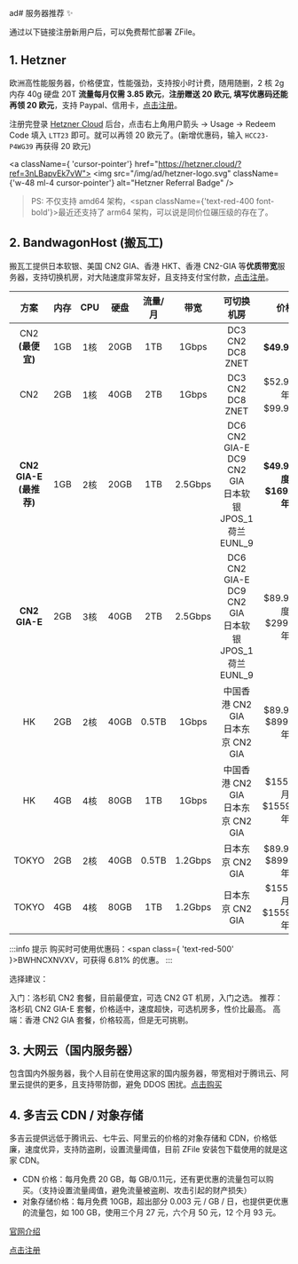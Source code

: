 ad# 服务器推荐 ✨

通过以下链接注册新用户后，可以免费帮忙部署 ZFile。

## 1. Hetzner

欧洲高性能服务器，价格便宜，性能强劲，支持按小时计费，随用随删，2 核 2g 内存 40g 硬盘 20T **流量每月仅需 3.85 欧元**，**注册赠送 20 欧元, 填写优惠码还能再领 20 欧元**，支持 Paypal、信用卡，[点击注册](https://hetzner.cloud/?ref=3nLBapvEk7vW)。

注册完登录 [Hetzner Cloud](https://console.hetzner.cloud/) 后台，点击右上角用户箭头 -> Usage -> Redeem Code 填入 `LTT23` 即可。就可以再领 20 欧元了。(新增优惠码，输入 `HCC23-P4WG39` 再获得 20 欧元)

<a className={ 'cursor-pointer'} href="https://hetzner.cloud/?ref=3nLBapvEk7vW">
    <img src="/img/ad/hetzner-logo.svg" className={'w-48 ml-4 cursor-pointer'} alt="Hetzner Referral Badge" />
</a>

> PS: 不仅支持 amd64 架构，<span className={'text-red-400 font-bold'}>最近还支持了 arm64 架构，可以说是同价位碾压级的存在了。</span>

## 2. BandwagonHost (搬瓦工)

搬瓦工提供日本软银、美国 CN2 GIA、香港 HKT、香港 CN2-GIA 等**优质带宽**服务器，支持切换机房，对大陆速度非常友好，且支持支付宝付款，[点击注册](https://bandwagonhost.com/aff.php?aff=69813)。

|            方案            | 内存 | CPU  | 硬盘 | 流量/月 |  带宽   |                         可切换机房                          |                       价格                        |                       购买                        |
| :------------------------: | :--: | :--: | :--: | :-----: | :-----: | :---------------------------------------------------: | :-----------------------------------------------: | :-----------------------------------------------: |
|      CN2 **(最便宜)**      | 1GB  | 1核  | 20GB |   1TB   |  1Gbps  |                   DC3 CN2 <br/> DC8 ZNET                    |                   **$49.99/年**                   | [购买](https://bwh81.net/aff.php?aff=69813&pid=57)  |
|            CN2             | 2GB  | 1核  | 40GB |   2TB   |  1Gbps  |               DC3 CN2 <br/> DC8 ZNET   |     $52.99/半年  <br/>  $99.99/年                 | [购买](https://bwh81.net/aff.php?aff=69813&pid=58)  |                                                   |
| **CN2 GIA-E** **(最推荐)** | 1GB  | 2核  | 20GB |   1TB   | 2.5Gbps | DC6 CN2 GIA-E  <br/>  DC9 CN2 GIA  <br/>  日本软银 JPOS_1  <br/>  荷兰 EUNL_9 |            **$49.99/季度  <br/> $169.99/年**             | [购买](https://bwh81.net/aff.php?aff=69813&pid=87)  |
|       **CN2 GIA-E**        | 2GB  | 3核  | 40GB |   2TB   | 2.5Gbps |        DC6 CN2 GIA-E  <br/>  DC9 CN2 GIA  <br/>  日本软银 JPOS_1  <br/>  荷兰 EUNL_9  |      $89.99/季度 <br/>  $299.99/年                 | [购买](https://bwh81.net/aff.php?aff=69813&pid=88)  |                                                   |
|             HK             | 2GB  | 2核  | 40GB |  0.5TB  |  1Gbps  |           中国香港 CN2 GIA  <br/>  日本东京 CN2 GIA           |               $89.99/月  <br/>  $899.99/年                | [购买](https://bwh81.net/aff.php?aff=69813&pid=95)  |
|             HK             | 4GB  | 4核  | 80GB |   1TB   |  1Gbps  |        中国香港 CN2 GIA  <br/>  日本东京 CN2 GIA    |      $155.99/月  <br/>  $1559.99/年                 | [购买](https://bwh81.net/aff.php?aff=69813&pid=96)  |                                                   |
|           TOKYO            | 2GB  | 2核  | 40GB |  0.5TB  | 1.2Gbps |                   日本东京 CN2 GIA                    |               $89.99/月  <br/>  $899.99/年                | [购买](https://bwh81.net/aff.php?aff=69813&pid=108) |
|           TOKYO            | 4GB  | 4核  | 80GB |   1TB   | 1.2Gbps |            日本东京 CN2 GIA       |        $155.99/月  <br/>  $1559.99/年                 | [购买](https://bwh81.net/aff.php?aff=69813&pid=109) |                                                   |

:::info 提示
购买时可使用优惠码：<span class={ 'text-red-500' }>BWHNCXNVXV</span>，可获得 6.81% 的优惠。
:::

选择建议：

入门：洛杉矶 CN2 套餐，目前最便宜，可选 CN2 GT 机房，入门之选。
推荐：洛杉矶 CN2 GIA-E 套餐，价格适中，速度超快，可选机房多，性价比最高。
高端：香港 CN2 GIA 套餐，价格较高，但是无可挑剔。


## 3. 大网云（国内服务器）

包含国内外服务器，我个人目前在使用这家的国内服务器，带宽相对于腾讯云、阿里云提供的更多，且支持带防御，避免 DDOS 困扰。[点击购买](https://www.dwidc.com/aff/HNNHMYNB)


## 4. 多吉云 CDN / 对象存储

多吉云提供远低于腾讯云、七牛云、阿里云的价格的对象存储和 CDN，价格低廉，速度优异，支持防盗刷，设置流量阈值，目前 ZFile 安装包下载使用的就是这家 CDN。

- CDN 价格：每月免费 20 GB，每 GB/0.11元，还有更优惠的流量包可以购买。（支持设置流量阈值，避免流量被盗刷、攻击引起的财产损失）
- 对象存储价格：每月免费 10GB，超出部分 0.003 元 / GB / 日，也提供更优惠的流量包，如 100 GB，使用三个月 27 元，六个月 50 元，12 个月 93 元。

[官网介绍](https://www.dogecloud.com/?iuid=886)

[点击注册](https://console.dogecloud.com/register.html?iuid=886)

